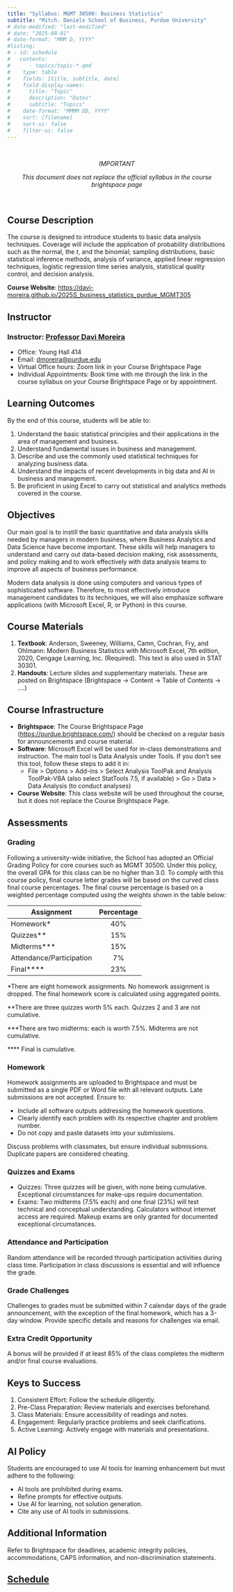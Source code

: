 ```yaml
---
title: "Syllabus: MGMT 30500: Business Statistics"
subtitle: "Mitch. Daniels School of Business, Purdue University"
# date-modified: "last-modified"
# date: "2025-08-01"
# date-format: "MMM D, YYYY"
#listing:
# - id: schedule
#   contents:
#      - topics/topic-*.qmd
#    type: table
#    fields: [title, subtitle, date]
#    field-display-names:
#      title: "Topic"
#      description: "Dates"
#      subtitle: "Topics"
#    date-format: "MMMM DD, YYYY"
#    sort: [filename]
#    sort-ui: false
#    filter-ui: false
---
```


<br>
<center>
_IMPORTANT_

_This document does not replace the official syllabus in the course brightspace page_

</center>
<br>

## Course Description

The course is designed to introduce students to basic data analysis techniques. Coverage will include the application of probability distributions such as the normal, the $t$, and the binomial; sampling distributions, basic statistical inference methods, analysis of variance, applied linear regression techniques, logistic regression time series analysis, statistical quality control, and decision analysis.

**Course Website**: <https://davi-moreira.github.io/2025S_business_statistics_purdue_MGMT305>{target="_blank"}

## Instructor

### Instructor: [Professor Davi Moreira](https://davi-moreira.github.io)

-   Office: Young Hall 414
-   Email: [dmoreira@purdue.edu](mailto:dmoreira@purdue.edu)
-   Virtual Office hours: Zoom link in your Course Brightspace Page
-   Individual Appointments: Book time with me through the link in the course syllabus on your Course Brightspace Page or by appointment.

## Learning Outcomes

By the end of this course, students will be able to:

1. Understand the basic statistical principles and their applications in the area of management and business.
2. Understand fundamental issues in business and management.
3. Describe and use the commonly used statistical techniques for analyzing business data.
4. Understand the impacts of recent developments in big data and AI in business and management.
5. Be proficient in using Excel to carry out statistical and analytics methods covered in the course.

## Objectives

Our main goal is to instill the basic quantitative and data analysis skills needed by managers in modern business, where Business Analytics and Data Science have become important. These skills will help managers to understand and carry out data-based decision making, risk assessments, and policy making and to work effectively with data analysis teams to improve all aspects of business performance.

Modern data analysis is done using computers and various types of sophisticated software. Therefore, to most effectively introduce management candidates to its techniques, we will also emphasize software applications (with Microsoft Excel, R, or Python) in this course.

## Course Materials

1. **Textbook**: Anderson, Sweeney, Williams, Camn, Cochran, Fry, and Ohlmann: Modern Business Statistics with Microsoft Excel, 7th edition, 2020, Cengage Learning, Inc. (Required). This text is also used in STAT 30301.
2. **Handouts**: Lecture slides and supplementary materials. These are posted on Brightspace (Brightspace -> Content -> Table of Contents -> ….)

## Course Infrastructure

- **Brightspace**: The Course Brightspace Page (<https://purdue.brightspace.com/>) should be checked on a regular basis for announcements and course material.
- **Software**: Microsoft Excel will be used for in-class demonstrations and instruction. The main tool is Data Analysis under Tools. If you don’t see this tool, follow these steps to add it in:
  - File > Options > Add-ins > Select Analysis ToolPak and Analysis ToolPak-VBA (also select StatTools 7.5, if available) > Go > Data > Data Analysis (to conduct analyses)
- **Course Website**: This class website will be used throughout the course, but it does not replace the Course Brightspace Page.

## Assessments

### Grading

Following a university-wide initiative, the School has adopted an Official Grading Policy for core courses such as MGMT 30500. Under this policy, the overall GPA for this class can be no higher than 3.0. To comply with this course policy, final course letter grades will be based on the curved class final course percentages. The final course percentage is based on a weighted percentage computed using the weights shown in the table below:

| **Assignment**             | **Percentage** |
|----------------------------|:--------------:|
| Homework*                  |      40%       |
| Quizzes**                  |      15%       |
| Midterms***                |      15%       |
| Attendance/Participation   |       7%       |
| Final****                  |      23%       |

\*There are eight homework assignments. No homework assignment is dropped. The final homework score is calculated using aggregated points.

\**There are three quizzes worth 5% each. Quizzes 2 and 3 are not cumulative.

\***There are two midterms: each is worth 7.5%. Midterms are not cumulative.

\**** Final is cumulative.

### Homework

Homework assignments are uploaded to Brightspace and must be submitted as a single PDF or Word file with all relevant outputs. Late submissions are not accepted. Ensure to:

- Include all software outputs addressing the homework questions.
- Clearly identify each problem with its respective chapter and problem number.
- Do not copy and paste datasets into your submissions.

Discuss problems with classmates, but ensure individual submissions. Duplicate papers are considered cheating.

### Quizzes and Exams

- Quizzes: Three quizzes will be given, with none being cumulative. Exceptional circumstances for make-ups require documentation.
- Exams: Two midterms (7.5% each) and one final (23%) will test technical and conceptual understanding. Calculators without internet access are required. Makeup exams are only granted for documented exceptional circumstances.

### Attendance and Participation

Random attendance will be recorded through participation activities during class time. Participation in class discussions is essential and will influence the grade.

### Grade Challenges

Challenges to grades must be submitted within 7 calendar days of the grade announcement, with the exception of the final homework, which has a 3-day window. Provide specific details and reasons for challenges via email.

### Extra Credit Opportunity

A bonus will be provided if at least 85% of the class completes the midterm and/or final course evaluations.

## Keys to Success

1. Consistent Effort: Follow the schedule diligently.
2. Pre-Class Preparation: Review materials and exercises beforehand.
3. Class Materials: Ensure accessibility of readings and notes.
4. Engagement: Regularly practice problems and seek clarifications.
5. Active Learning: Actively engage with materials and presentations.

## AI Policy

Students are encouraged to use AI tools for learning enhancement but must adhere to the following:

- AI tools are prohibited during exams.
- Refine prompts for effective outputs.
- Use AI for learning, not solution generation.
- Cite any use of AI tools in submissions.

## Additional Information

Refer to Brightspace for deadlines, academic integrity policies, accommodations, CAPS information, and non-discrimination statements.

## [Schedule](./schedule.qmd)

